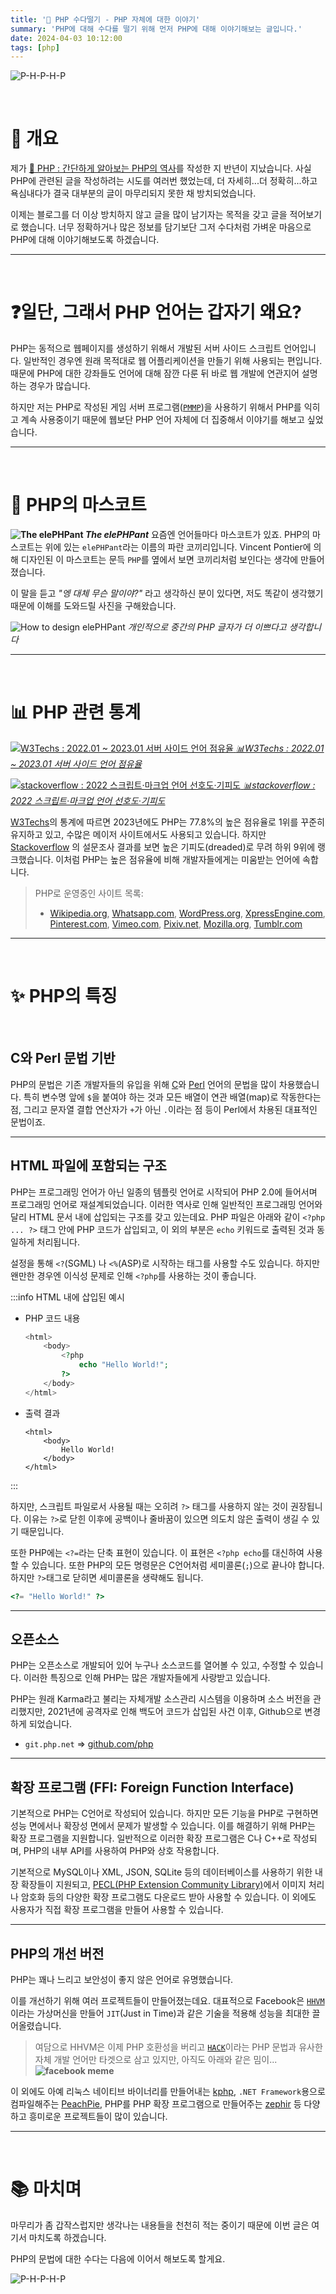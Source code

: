 ```yaml
---
title: '🐘 PHP 수다떨기 - PHP 자체에 대한 이야기'
summary: 'PHP에 대해 수다를 떨기 위해 먼저 PHP에 대해 이야기해보는 글입니다.'
date: 2024-04-03 10:12:00
tags: [php]
---
```


![P-H-P-H-P](/assets/posts/php/p-h-p-h-p.png)

<br />

# 🚩 개요

제가 [🐘 PHP : 간단하게 알아보는 PHP의 역사](/posts/php/php-history)를 작성한 지 반년이 지났습니다.
사실 PHP에 관련된 글을 작성하려는 시도를 여러번 했었는데,
더 자세히...더 정확히...하고 욕심내다가 결국 대부분의 글이 마무리되지 못한 채 방치되었습니다.

이제는 블로그를 더 이상 방치하지 않고 글을 많이 남기자는 목적을 갖고 글을 적어보기로 했습니다.
너무 정확하거나 많은 정보를 담기보단 그저 수다처럼 가벼운 마음으로 PHP에 대해 이야기해보도록 하겠습니다.

---

<br />

# ❓일단, 그래서 PHP 언어는 갑자기 왜요?

PHP는 동적으로 웹페이지를 생성하기 위해서 개발된 서버 사이드 스크립트 언어입니다.
일반적인 경우엔 원래 목적대로 웹 어플리케이션을 만들기 위해 사용되는 편입니다.
때문에 PHP에 대한 강좌들도 언어에 대해 잠깐 다룬 뒤 바로 웹 개발에 연관지어 설명하는 경우가 많습니다.

하지만 저는 PHP로 작성된 게임 서버 프로그램([`PMMP`](https://pmmp.io))을 사용하기 위해서
PHP를 익히고 계속 사용중이기 때문에 웹보단 PHP 언어 자체에 더 집중해서 이야기를 해보고 싶었습니다.

---

<br />

# 🐘 PHP의 마스코트

**![The elePHPant](/assets/posts/php/php-talkative-01-intro/mascot.png) _The elePHPant_**
요즘엔 언어들마다 마스코트가 있죠. PHP의 마스코트는 위에 있는 `elePHPant`라는 이름의 파란 코끼리입니다.
Vincent Pontier에 의해 디자인된 이 마스코트는 문득 `PHP`를 옆에서 보면 코끼리처럼 보인다는 생각에 만들어졌습니다.

이 말을 듣고 _"엥 대체 무슨 말이야?"_ 라고 생각하신 분이 있다면,
저도 똑같이 생각했기 때문에 이해를 도와드릴 사진을 구해왔습니다.

![How to design elePHPant](/assets/posts/php/php-talkative-01-intro/mascot_from_php.png)
_개인적으로 중간의 PHP 글자가 더 이쁘다고 생각합니다_

---

<br />

# 📊 PHP 관련 통계

[![W3Techs : 2022.01 ~ 2023.01 서버 사이드 언어 점유율](/assets/posts/php/php-talkative-01-intro/w3techs-server-side.png)
_📊W3Techs : 2022.01 ~ 2023.01 서버 사이드 언어
점유율_](https://w3techs.com/technologies/history_overview/programming_language)

[![stackoverflow : 2022 스크립트·마크업 언어 선호도·기피도](/assets/posts/php/php-talkative-01-intro/stackoverflow-loved-dreaded-survey.png)
_📊stackoverflow : 2022 스크립트·마크업 언어
선호도·기피도_](https://survey.stackoverflow.co/2022/#section-most-loved-dreaded-and-wanted-programming-scripting-and-markup-languages)

[W3Techs](https://w3techs.com/technologies/details/pl-php)의 통계에 따르면 2023년에도 PHP는
77.8%의 높은 점유율로 1위를 꾸준히 유지하고 있고, 수많은 메이저 사이트에서도 사용되고 있습니다.
하지만 [Stackoverflow](https://survey.stackoverflow.co/2022/#section-most-loved-dreaded-and-wanted-programming-scripting-and-markup-languages)
의 설문조사 결과를 보면 높은 기피도(dreaded)로 무려 하위 9위에 랭크했습니다.
이처럼 PHP는 높은 점유율에 비해 개발자들에게는 미움받는 언어에 속합니다.

> PHP로 운영중인 사이트 목록:
>
> - [Wikipedia.org](https://Wikipedia.org), [Whatsapp.com](https://Whatsapp.com), [WordPress.org](https://Wordpress.org),
>   [XpressEngine.com](https://www.xpressengine.com), [Pinterest.com](https://Pinterest.com), [Vimeo.com](https://Vimeo.com),
>   [Pixiv.net](https://www.pixiv.net), [Mozilla.org](https://Mozilla.org), [Tumblr.com](https://Tumblr.com)

---

<br />

# ✨ PHP의 특징

<br />

## C와 Perl 문법 기반

PHP의 문법은 기존 개발자들의 유입을 위해
[C](http://clang.org/)와 [Perl](https://www.perl.org/) 언어의 문법을 많이 차용했습니다.
특히 변수명 앞에 `$`을 붙여야 하는 것과 모든 배열이 연관 배열(map)로 작동한다는 점,
그리고 문자열 결합 연산자가 `+`가 아닌 `.`이라는 점 등이 Perl에서 차용된 대표적인 문법이죠.

---

## HTML 파일에 포함되는 구조

PHP는 프로그래밍 언어가 아닌 일종의 템플릿 언어로 시작되어 PHP 2.0에 들어서며 프로그래밍 언어로 재설계되었습니다.
이러한 역사로 인해 일반적인 프로그래밍 언어와 달리 HTML 문서 내에 삽입되는 구조를 갖고 있는데요.
PHP 파일은 아래와 같이 `<?php ... ?>` 태그 안에 PHP 코드가 삽입되고,
이 외의 부분은 `echo` 키워드로 출력된 것과 동일하게 처리됩니다.

설정을 통해 `<?`(SGML) 나 `<%`(ASP)로 시작하는 태그를 사용할 수도 있습니다.
하지만 왠만한 경우엔 이식성 문제로 인해 `<?php`를 사용하는 것이 좋습니다.

:::info HTML 내에 삽입된 예시

- PHP 코드 내용
  ```php
  <html>
      <body>
          <?php
              echo "Hello World!";
          ?>
      </body>
  </html>
  ```
- 출력 결과
  ```text
  <html>
      <body>
          Hello World!
      </body>
  </html>
  ```

:::

하지만, 스크립트 파일로서 사용될 때는 오히려 `?>` 태그를 사용하지 않는 것이 권장됩니다.
이유는 `?>`로 닫힌 이후에 공백이나 줄바꿈이 있으면 의도치 않은 출력이 생길 수 있기 때문입니다.

또한 PHP에는 `<?=`라는 단축 표현이 있습니다. 이 표현은 `<?php echo`를 대신하여 사용할 수 있습니다.
또한 PHP의 모든 명령문은 C언어처럼 세미콜론(`;`)으로 끝나야 합니다.
하지만 `?>`태그로 닫히면 세미콜론을 생략해도 됩니다.

```php
<?= "Hello World!" ?>
```

---

## 오픈소스

PHP는 오픈소스로 개발되어 있어 누구나 소스코드를 열어볼 수 있고, 수정할 수 있습니다.
이러한 특징으로 인해 PHP는 많은 개발자들에게 사랑받고 있습니다.

PHP는 원래 Karma라고 불리는 자체개발 소스관리 시스템을 이용하며 소스 버전을 관리했지만,
2021년에 공격자로 인해 백도어 코드가 삽입된 사건 이후, Github으로 변경하게 되었습니다.

- `git.php.net` => [github.com/php](https://github.com/php)

---

## 확장 프로그램 (FFI: Foreign Function Interface)

기본적으로 PHP는 C언어로 작성되어 있습니다.
하지만 모든 기능을 PHP로 구현하면 성능 면에서나 확장성 면에서 문제가 발생할 수 있습니다.
이를 해결하기 위해 PHP는 확장 프로그램을 지원합니다.
일반적으로 이러한 확장 프로그램은 C나 C++로 작성되며, PHP의 내부 API를 사용하여 PHP와 상호 작용합니다.

기본적으로 MySQL이나 XML, JSON, SQLite 등의 데이터베이스를 사용하기 위한 내장 확장들이 지원되고,
[PECL(PHP Extension Community Library)](https://pecl.php.net/)에서
이미지 처리나 암호화 등의 다양한 확장 프로그램도 다운로드 받아 사용할 수 있습니다.
이 외에도 사용자가 직접 확장 프로그램을 만들어 사용할 수 있습니다.

---

## PHP의 개선 버전

PHP는 꽤나 느리고 보안성이 좋지 않은 언어로 유명했습니다.

이를 개선하기 위해 여러 프로젝트들이 만들어졌는데요.
대표적으로 Facebook은 [`HHVM`](https://github.com/facebook/hhvm/)이라는
가상머신을 만들어 `JIT`(Just in Time)과 같은 기술을 적용해 성능을 최대한 끌어올렸습니다.

> 여담으로 HHVM은 이제 PHP 호환성을 버리고 [`HACK`](https://hacklang.org/)이라는
> PHP 문법과 유사한 자체 개발 언어만 타겟으로 삼고 있지만, 아직도 아래와 같은 밈이...
> **![facebook meme](/assets/posts/php/php-talkative-01-intro/facebook-meme.png)**

이 외에도 아예 리눅스 네이티브 바이너리를 만들어내는 [kphp](https://github.com/VKCOM/kphp),
`.NET Framework`용으로
컴파일해주는 [PeachPie](https://github.com/peachpiecompiler/peachpie),
PHP를 PHP 확장 프로그램으로 만들어주는 [zephir](https://github.com/zephir-lang/zephir) 등
다양하고 흥미로운 프로젝트들이 많이 있습니다.

---

<br />

# 📚 마치며

마무리가 좀 갑작스럽지만 생각나는 내용들을 천천히 적는 중이기 때문에
이번 글은 여기서 마치도록 하겠습니다.

PHP의 문법에 대한 수다는 다음에 이어서 해보도록 할게요.

![P-H-P-H-P](/assets/posts/php/p-h-p-h-p.png)

